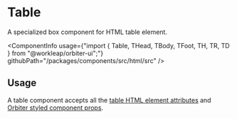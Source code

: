 
<Meta of={TableStories} />

# Table

<Tagline>A specialized <Link href="?path=/docs/box--default-story">box</Link> component for HTML table element.</Tagline>

<ComponentInfo
    usage={"import { Table, THead, TBody, TFoot, TH, TR, TD } from \"@workleap/orbiter-ui\";"}
    githubPath="/packages/components/src/html/src"
/>

## Usage

A table component accepts all the [table HTML element attributes](https://developer.mozilla.org/en-US/docs/Web/HTML/Element/table) and [Orbiter styled component props](?path=/docs/styling--page).

<Canvas of={TableStories.Example} />
